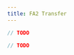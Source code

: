 ```yaml
---
title: FA2 Transfer
---
```






<!-- embedme not-recommended.beacon.ts -->

```ts live
// TODO
```

<!-- embedme fa2-transfer.taquito.ts -->

```ts live
// TODO
```


